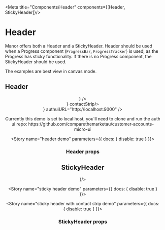 
<Meta title="Components/Header" components={[Header, StickyHeader]}/>

# Header

Manor offers both a Header and a StickyHeader. Header should be used when a Progress component (`ProgressBar`, `ProgressTracker`)
is used, as the Progress has sticky functionality. If there is no Progress component, the StickyHeader should be used.

The examples are best view in canvas mode.

## Header

<Preview>
 <Story name="header">
    <StyledBackground color="grey">
      <Header number="1800 123 456" logo={<CTMLogo />} />
    </StyledBackground>
 </Story>
</Preview>

<Preview>
 <Story name="header with contact strip">
    <StyledBackground color="grey">
      <Header number="1800 123 456" logo={<CTMLogo />} contactStrip/>
    </StyledBackground>
 </Story>
</Preview>

<Preview>
 <Story name="header with auth">
    <StyledBackground color="grey">
      <Header number="1800 123 456" logo={<CTMLogo/>} authuiURL="http://localhost:9000" />
      <p>Currently this demo is set to local host, you'll need to clone and run the auth ui repo: https://github.com/comparethemarketau/customer-accounts-micro-ui</p>
    </StyledBackground>
 </Story>
</Preview>

<Story name="header demo" parameters={{ docs: { disable: true } }}>
  <HeaderView />
</Story>

### Header props

<Props of={Header} />

## StickyHeader

<Preview>
  <Story name="sticky header">
    <StickyHeader number="1800 123 456" logo={<CTMLogo />}/>
  </Story>
</Preview>

<Story name="sticky header demo" parameters={{ docs: { disable: true } }}>
  <StickyHeaderView />
</Story>

<Story name="sticky header with contact strip demo" parameters={{ docs: { disable: true } }}>
  <StickyHeaderViewContactStrip />
</Story>

### StickyHeader props

<Props of={StickyHeader} />
